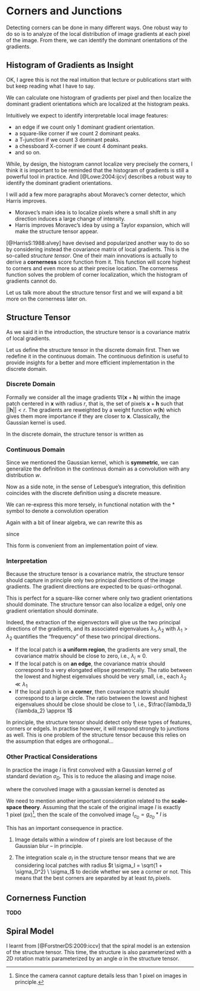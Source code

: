 # Corners and Junctions

Detecting corners can be done in many different ways. One robust way to do so is
to analyze of the local distribution of image gradients at each pixel of the
image. From there, we can identify the dominant orientations of the gradients.

## Histogram of Gradients as Insight

:::fyi
OK, I agree this is not the real intuition that lecture or publications start
with but keep reading what I have to say.
:::

We can calculate one histogram of gradients per pixel and then localize the
dominant gradient orientations which are localized at the histogram peaks.

Intuitively we expect to identify interpretable local image features:

- an edge if we count only $1$ dominant gradient orientation.
- a square-like corner if we count $2$ dominant peaks.
- a T-junction if we count $3$ dominant peaks.
- a chessboard X-corner if we count $4$ dominant peaks.
- and so on.

While, by design, the histogram cannot localize very precisely the corners, I
think it is important to be reminded that the histogram of gradients is still a
powerful tool in practice. And [@Lowe:2004:ijcv] describes a robust way to
identify the dominant gradient orientations.

:::note
I will add a few more paragraphs about Moravec's corner detector, which Harris
improves.

- Moravec's main idea is to localize pixels where a small shift in any
  direction induces a large change of intensity.
- Harris improves Moravec's idea by using a Taylor expansion, which will make
  the structure tensor appear.
:::

[@HarrisS:1988:alvey] have devised and popularized another way to do so by
considering instead the covariance matrix of local gradients. This is the
so-called *structure tensor*. One of their main innovations is actually to
derive a **cornerness** score function from it. This function will score highest
to corners and even more so at their precise location. The cornerness function
solves the problem of corner localization, which the histogram of gradients
cannot do.

Let us talk more about the structure tensor first and we will expand a bit more
on the cornerness later on.

## Structure Tensor

As we said it in the introduction, the structure tensor is a covariance matrix
of local gradients.

Let us define the structure tensor in the discrete domain first. Then we
redefine it in the continuous domain. The continuous definition is useful to
provide insights for a better and more efficient implementation in the discrete
domain.

### Discrete Domain

Formally we consider all the image gradients $\nabla I(\mathbf{x} + \mathbf{h})$
within the image patch centered in $\mathbf{x}$ with radius $r$, that is, the
set of pixels $\mathbf{x} + \mathbf{h}$ such that $|| \mathbf{h} || < r$.
The gradients are reweighted by a weight function $w(\mathbf{h})$ which gives
them more importance if they are closer to $\mathbf{x}$. Classically, the
Gaussian kernel is used.

In the discrete domain, the structure tensor is written as

\begin{equation}
  \mathbf{M}(\mathbf{x}) = \begin{bmatrix}
    \displaystyle \sum_\mathbf{h} w(\mathbf{h}) \left( \frac{\partial I
    (\mathbf{x} + \mathbf{h})}{\partial x} \right)^2 &&
    %
    \displaystyle \sum_\mathbf{h} w(\mathbf{h})
    \frac{\partial I(\mathbf{x} + \mathbf{h})}
         {\partial x}
    \frac{\partial I(\mathbf{x} + \mathbf{h})}
         {\partial y} \\
    %
    \displaystyle \sum_\mathbf{h} w(\mathbf{h})
    \frac{\partial I(\mathbf{x} + \mathbf{h})}
         {\partial x}
    \frac{\partial I(\mathbf{x} + \mathbf{h})}
         {\partial y} &&
    %
    \displaystyle \sum_\mathbf{h} w(\mathbf{h}) \left( \frac{\partial I
    (\mathbf{x} + \mathbf{u})}{\partial y} \right)^2
  \end{bmatrix}
\end{equation}

### Continuous Domain

Since we mentioned the Gaussian kernel, which is **symmetric**, we can
generalize the definition in the continous domain as a convolution with any
distribution $w$.

\begin{equation}
  \mathbf{M}(\mathbf{x}) = \begin{bmatrix}
    \displaystyle \int w(\mathbf{h}) \left( \frac{\partial I (\mathbf{x} -
    \mathbf{h})}{\partial x} \right)^2 d\mathbf{h}&&
    %
    \displaystyle \int w(\mathbf{h})
    \frac{\partial I(\mathbf{x} - \mathbf{h})}
         {\partial x}
    \frac{\partial I(\mathbf{x} - \mathbf{h})}
         {\partial y} d\mathbf{h}\\
    %
    \displaystyle \int w(\mathbf{h})
    \frac{\partial I(\mathbf{x} - \mathbf{h})}
         {\partial x}
    \frac{\partial I(\mathbf{x} - \mathbf{h})}
         {\partial y} d\mathbf{h} &&
    %
    \displaystyle \int w(\mathbf{h}) \left( \frac{\partial I (\mathbf{x} -
    \mathbf{h})}{\partial y} \right)^2 d\mathbf{h}&&
  \end{bmatrix}
\end{equation}

Now as a side note, in the sense of Lebesgue's integration, this definition
coincides with the discrete definition using a discrete measure.

We can re-express this more tersely, in functional notation with the $*$ symbol
to denote a convolution operation
\begin{equation}
  \mathbf{M} = \begin{bmatrix}
    w * \left( \frac{\partial I}{\partial x} \right)^2 &&
    %
    w *
    \left( \frac{\partial I}{\partial x} \frac{\partial I} {\partial y} \right) \\
    %
    w *
    \left( \frac{\partial I}{\partial x} \frac{\partial I} {\partial y} \right) &&
    %
    w *
    \left( \frac{\partial I}{\partial y} \right)^2
  \end{bmatrix}
\end{equation}

Again with a bit of linear algebra, we can rewrite this as

\begin{equation}
  \mathbf{M} = w * \left( \nabla I\ \nabla I^T \right)
\end{equation}

since
\begin{equation}
  \nabla I(\mathbf{x}) = \begin{bmatrix}
    \frac{\partial I(\mathbf{x})}{\partial x} \\
    \frac{\partial I(\mathbf{x})}{\partial y}
  \end{bmatrix}
\end{equation}

This form is convenient from an implementation point of view.

### Interpretation

Because the structure tensor is a covariance matrix, the structure
tensor should capture in principle only two principal directions of the image
gradients. The gradient directions are expected to be quasi-orthogonal.

This is perfect for a square-like corner where only two gradient orientations
should dominate. The structure tensor can also localize a edgel, only one
gradient orientation should dominate.

Indeed, the extraction of the eigenvectors will give us the two principal
directions of the gradients, and its associated eigenvalues $\lambda_1,
\lambda_2$ with $\lambda_1 > \lambda_2$  quantifies the "frequency" of these two
principal directions.

- If the local patch is **a uniform region**, the gradients are very small, the
  covariance matrix should be close to zero, i.e., $\lambda_i \approx 0$.
- If the local patch is on **an edge**, the covariance matrix should correspond
  to a very elongated ellipse geometrically. The ratio between the lowest and
  highest eigenvalues should be very small, i.e., each $\lambda_2 \ll \lambda_1$
- If the local patch is on **a corner**, then covariance matrix should
  correspond to a large circle. The ratio between the lowest and highest
  eigenvalues should be close should be close to $1$, i.e.,
  $\frac{\lambda_1}{\lambda_2} \approx 1$

In principle, the structure tensor should detect only these types of features,
corners or edgels. In practise however, it will respond strongly to junctions as
well. This is one problem of the structure tensor because this relies on the
assumption that edges are orthogonal...

### Other Practical Considerations

In practice the image $I$ is first convolved with a Gaussian kernel $g$ of
standard deviation $\sigma_D$. This is to reduce the aliasing and image noise.

\begin{equation}
  \mathbf{M} = g_{\sigma_I} * \left( \nabla I_{\sigma_D} * \ \nabla I_{\sigma_D}^T \right)
\end{equation}
where the convolved image with a gaussian kernel is denoted as
\begin{equation}
  I_{\sigma_D} = g_{\sigma_D} * I
\end{equation}

We need to mention another important consideration related to the **scale-space
theory**.
Assuming that the scale of the original image $I$ is exactly $1\ \textrm{pixel}$
($\textrm{px}$)^[Since the camera cannot capture details less than 1 pixel on
images in principle.], then the scale of the convolved image $I_{\sigma_D} =
g_{\sigma_D} * I$ is

\begin{equation}
  t = \sqrt{1 + \sigma_D^2}\ \textrm{px}
\end{equation}

This has an important consequence in practice.

1. Image details within a window of $t$
pixels are lost because of the Gaussian blur -- in principle.

2. The integration scale $\sigma_I$ in the structure tensor means that we are
considering local patches with radius $t \sigma_I = \sqrt{1 + \sigma_D^2}
\ \sigma_I$ to decide whether we see a
corner or not. This means that the best corners are separated by at least
$t \sigma_I$ pixels.


## Cornerness Function

**TODO**


## Spiral Model

I learnt from [@ForstnerDS:2009:iccv] that the spiral model is an extension of
the structure tensor. This time, the structure is also parameterized with a 2D
rotation matrix parameterized by an angle $\alpha$ in the structure tensor.

\begin{equation}
  \mathbf{M}(\alpha) = w *
  \mathbf{R}_\alpha \nabla I \nabla I^T \mathbf{R}_\alpha^T
\end{equation}

